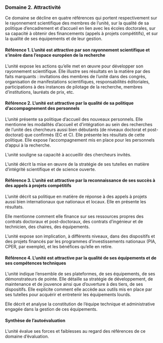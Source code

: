 ### Domaine 2. Attractivité 

Ce domaine se décline en quatre références qui portent respectivement sur le rayonnement scientifique des membres de l'unité, sur la qualité de sa politique d'encadrement et d'accueil en lien avec les écoles doctorales, sur sa capacité à obtenir des financements (appels à projets compétitifs), et sur la qualité de ses équipements et de leur gestion.

#### Référence 1. L'unité est attractive par son rayonnement scientifique et s'insère dans l'espace européen de la recherche {.unnumbered} 

L'unité expose les actions qu'elle met en œuvre pour développer son rayonnement scientifique. Elle illustre ses résultats en la matière par des faits marquants : invitations des membres de l'unité dans des congrès, organisation de manifestations scientifiques, responsabilités éditoriales, participations à des instances de pilotage de la recherche, membres d'institutions, lauréats de prix, etc. 

#### Référence 2. L'unité est attractive par la qualité de sa politique d'accompagnement des personnels {.unnumbered} 

L'unité présente sa politique d'accueil des nouveaux personnels. Elle mentionne les modalités d'accueil et d'intégration au sein des recherches de l'unité des chercheurs aussi bien débutants (de niveaux doctorat et post-doctorat) que confirmés (EC et C). Elle présente les résultats de cette politique. Elle expose l'accompagnement mis en place pour les personnels d'appui à la recherche. 

L'unité souligne sa capacité à accueillir des chercheurs invités.

L'unité décrit la mise en œuvre de la stratégie de ses tutelles en matière d'intégrité scientifique et de science ouverte.

#### Référence 3. L'unité est attractive par la reconnaissance de ses succès à des appels à projets compétitifs {.unnumbered} 

L'unité décrit sa politique en matière de réponse à des appels à projets aussi bien internationaux que nationaux et locaux. Elle en présente les résultats.

Elle mentionne comment elle finance sur ses ressources propres des contrats doctoraux et post-doctoraux, des contrats d'ingénieur et de technicien, des chaires, des équipements. 

L'unité expose son implication, à différents niveaux, dans des dispositifs et des projets financés par les programmes d'investissements nationaux (PIA, CPER, par exemple), et les bénéfices qu'elle en retire. 

#### Référence 4. L'unité est attractive par la qualité de ses équipements et de ses compétences techniques {.unnumbered} 

L'unité indique l'ensemble de ses plateformes, de ses équipements, de ses démonstrateurs de pointe. Elle détaille sa stratégie de développement, de maintenance et de jouvence ainsi que d'ouverture à des tiers, de ses dispositifs. Elle explicite comment elle accède aux outils mis en place par ses tutelles pour acquérir et entretenir les équipements lourds. 

Elle décrit et analyse la constitution de l'équipe technique et administrative engagée dans la gestion de ces équipements. 

#### Synthèse de l'autoévaluation {.unnumbered} 

L'unité évalue ses forces et faiblesses au regard des références de ce domaine d'évaluation.